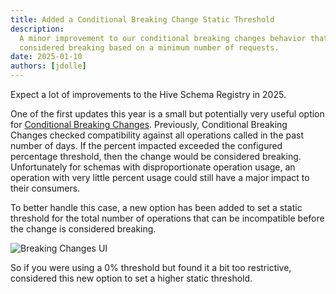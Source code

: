 ```yaml
---
title: Added a Conditional Breaking Change Static Threshold
description:
  A minor improvement to our conditional breaking changes behavior that allows changes to be
  considered breaking based on a minimum number of requests.
date: 2025-01-10
authors: [jdolle]
---
```


Expect a lot of improvements to the Hive Schema Registry in 2025.

One of the first updates this year is a small but potentially very useful option for
[Conditional Breaking Changes](https://the-guild.dev/graphql/hive/docs/management/targets#conditional-breaking-changes).
Previously, Conditional Breaking Changes checked compatibility against all operations called in the
past number of days. If the percent impacted exceeded the configured percentage threshold, then the
change would be considered breaking. Unfortunately for schemas with disproportionate operation
usage, an operation with very little percent usage could still have a major impact to their
consumers.

To better handle this case, a new option has been added to set a static threshold for the total
number of operations that can be incompatible before the change is considered breaking.

![Breaking Changes UI](/changelog/2025-01-10-static-breaking-change-threshold/ui.png)

So if you were using a 0% threshold but found it a bit too restrictive, considered this new option
to set a higher static threshold.
